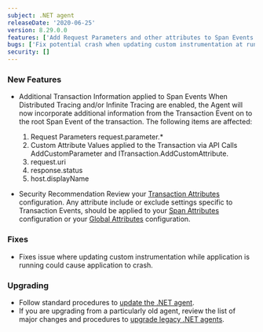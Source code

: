 ```yaml
---
subject: .NET agent
releaseDate: '2020-06-25'
version: 8.29.0.0
features: ['Add Request Parameters and other attributes to Span Events']
bugs: ['Fix potential crash when updating custom instrumentation at runtime']
security: []
---
```


### New Features

* Additional Transaction Information applied to Span Events When Distributed Tracing and/or Infinite Tracing are enabled, the Agent will now incorporate additional information from the Transaction Event on to the root Span Event of the transaction. The following items are affected:

  1. Request Parameters request.parameter.\*
  2. Custom Attribute Values applied to the Transaction via API Calls AddCustomParameter and ITransaction.AddCustomAttribute.
  3. request.uri
  4. response.status
  5. host.displayName
* Security Recommendation Review your [Transaction Attributes](https://docs.newrelic.com/docs/agents/net-agent/configuration/net-agent-configuration#transaction_events) configuration. Any attribute include or exclude settings specific to Transaction Events, should be applied to your [Span Attributes](https://docs.newrelic.com/docs/agents/net-agent/configuration/net-agent-configuration#span_events) configuration or your [Global Attributes](https://docs.newrelic.com/docs/agents/net-agent/configuration/net-agent-configuration#agent-attributes) configuration.

### Fixes

* Fixes issue where updating custom instrumentation while application is running could cause application to crash.

### Upgrading

* Follow standard procedures to [update the .NET agent](/docs/agents/net-agent/installation-configuration/update-net-agent).
* If you are upgrading from a particularly old agent, review the list of major changes and procedures to [upgrade legacy .NET agents](/docs/agents/net-agent/troubleshooting/upgrade-legacy-net-agents).
